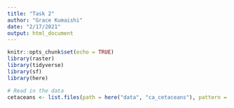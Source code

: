```yaml
---
title: "Task 2"
author: "Grace Kumaishi"
date: "2/17/2021"
output: html_document
---
```


```r
knitr::opts_chunk$set(echo = TRUE)
library(raster)
library(tidyverse)
library(sf)
library(here)
```

```r
# Read in the data
cetaceans <- list.files(path = here("data", "ca_cetaceans"), pattern = ".TIF$", all.files = TRUE, full.names = TRUE)
```


